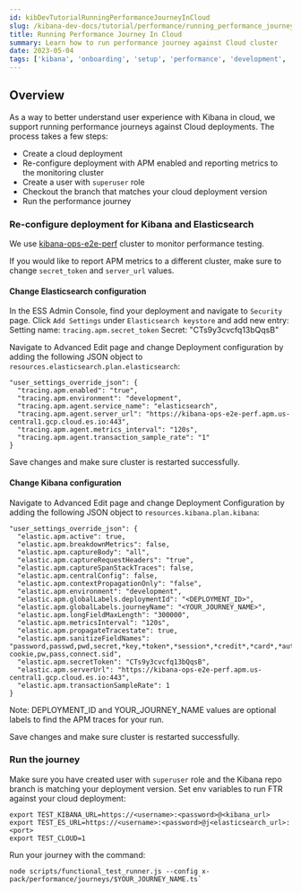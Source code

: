 ```yaml
---
id: kibDevTutorialRunningPerformanceJourneyInCloud
slug: /kibana-dev-docs/tutorial/performance/running_performance_journey_in_cloud
title: Running Performance Journey In Cloud
summary: Learn how to run performance journey against Cloud cluster
date: 2023-05-04
tags: ['kibana', 'onboarding', 'setup', 'performance', 'development', 'telemetry']
---
```


## Overview
As a way to better understand user experience with Kibana in cloud, we support running performance journeys against
Cloud deployments.
The process takes a few steps:
- Create a cloud deployment
- Re-configure deployment with APM enabled and reporting metrics to the monitoring cluster
- Create a user with `superuser` role
- Checkout the branch that matches your cloud deployment version
- Run the performance journey

### Re-configure deployment for Kibana and Elasticsearch
We use [kibana-ops-e2e-perf](https://kibana-ops-e2e-perf.kb.us-central1.gcp.cloud.es.io/) cluster to monitor performance testing.

If you would like to report APM metrics to a different cluster, make sure to change `secret_token` and `server_url` values.

#### Change Elasticsearch configuration

In the ESS Admin Console, find your deployment and navigate to `Security` page. Click `Add Settings` under `Elasticsearch keystore` and add new entry:
Setting name: `tracing.apm.secret_token`
Secret: "CTs9y3cvcfq13bQqsB"

Navigate to Advanced Edit page and change Deployment configuration by adding the following JSON object to `resources.elasticsearch.plan.elasticsearch`:

```
"user_settings_override_json": {
  "tracing.apm.enabled": "true",
  "tracing.apm.environment": "development",
  "tracing.apm.agent.service_name": "elasticsearch",
  "tracing.apm.agent.server_url": "https://kibana-ops-e2e-perf.apm.us-central1.gcp.cloud.es.io:443",
  "tracing.apm.agent.metrics_interval": "120s",
  "tracing.apm.agent.transaction_sample_rate": "1"
}
```

Save changes and make sure cluster is restarted successfully.

#### Change Kibana configuration
Navigate to Advanced Edit page and change Deployment Configuration by adding the following JSON object to `resources.kibana.plan.kibana`:

```
"user_settings_override_json": {
  "elastic.apm.active": true,
  "elastic.apm.breakdownMetrics": false,
  "elastic.apm.captureBody": "all",
  "elastic.apm.captureRequestHeaders": "true",
  "elastic.apm.captureSpanStackTraces": false,
  "elastic.apm.centralConfig": false,
  "elastic.apm.contextPropagationOnly": "false",
  "elastic.apm.environment": "development",
  "elastic.apm.globalLabels.deploymentId": "<DEPLOYMENT_ID>",
  "elastic.apm.globalLabels.journeyName": "<YOUR_JOURNEY_NAME>",
  "elastic.apm.longFieldMaxLength": "300000",
  "elastic.apm.metricsInterval": "120s",
  "elastic.apm.propagateTracestate": true,
  "elastic.apm.sanitizeFieldNames": "password,passwd,pwd,secret,*key,*token*,*session*,*credit*,*card*,*auth*,set-cookie,pw,pass,connect.sid",
  "elastic.apm.secretToken": "CTs9y3cvcfq13bQqsB",
  "elastic.apm.serverUrl": "https://kibana-ops-e2e-perf.apm.us-central1.gcp.cloud.es.io:443",
  "elastic.apm.transactionSampleRate": 1
}
```

Note: DEPLOYMENT_ID and YOUR_JOURNEY_NAME values are optional labels to find the APM traces for your run.

Save changes and make sure cluster is restarted successfully.

### Run the journey
Make sure you have created user with `superuser` role and the Kibana repo branch is matching your deployment version.
Set env variables to run FTR against your cloud deployment:
```
export TEST_KIBANA_URL=https://<username>:<password>@<kibana_url>
export TEST_ES_URL=https://<username>:<password>@j<elasticsearch_url>:<port>
export TEST_CLOUD=1
```

Run your journey with the command:

```
node scripts/functional_test_runner.js --config x-pack/performance/journeys/$YOUR_JOURNEY_NAME.ts`
```


